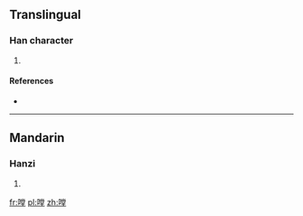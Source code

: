 ==Translingual==

===Han character===
{{Han char|rn=30|rad=口|as=11|sn=14|four=|canj=口火月土 (RFBG)|ids=⿰[[口]][[堂]]}}

# {{defn|Han|sort=口11}}

====References====
* {{Han ref|kx=0206.201|hdz=10676.030|uh=5621|ud=22049}}

----

==Mandarin==

===Hanzi===
{{cmn-hanzi|pin=[[tāng]] ([[tang1]]), [[chì]] ([[chi4]])|wg=t'ang<sup>1</sup>, ch'ih<sup>4</sup>}}

# {{defn|lang=cmn|sort=口11}}

[[fr:嘡]]
[[pl:嘡]]
[[zh:嘡]]